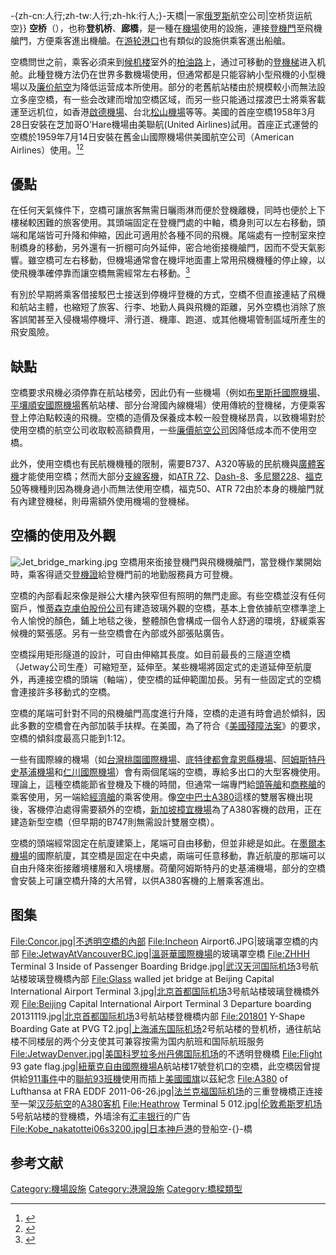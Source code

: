 {{noteTA
|G1=Aero
}}
{{About|一种机场设施|台湾称为“空桥”的过街天桥|人行天桥{{!}}-{zh-cn:人行;zh-tw:人行;zh-hk:行人;}-天橋|一家[[俄罗斯|俄罗斯]]航空公司|空桥货运航空}}
'''空桥'''（{{lang-en|Jet bridge}}），也称'''登机桥'''、'''廊橋'''，是一種在[[機場|機場]]使用的設施，連接[[登機門|登機門]]至飛機艙門，方便乘客進出機艙。在[[游轮|游轮]][[港口|港口]]也有類似的設施供乘客進出船艙。

空橋問世之前，乘客必須来到[[候机楼|候机楼]]室外的[[柏油路|柏油路]]上，通过可移動的[[登機梯|登機梯]]进入机舱。此種登機方法仍在世界多數機場使用，但通常都是只能容納小型飛機的小型機場以及[[廉价航空|廉价航空]]为降低运营成本所使用。部分的老舊航站楼由於規模較小而無法設立多座空橋，有一些会改建而增加空橋区域，而另一些只能通过摆渡巴士將乘客載運至远机位，如香港[[啟德機場|啟德機場]]、台北[[臺北松山機場|松山機場]]等等。美國的首座空橋1958年3月28日安裝在芝加哥O'Hare機場由美聯航(United Airlines)試用。首座正式運營的空橋於1959年7月14日安裝在舊金山國際機場供美國航空公司（American Airlines）使用。<ref name="pacmon2013">{{cite book|title=I'll Fly to Hawaii — A century of Aviation|author=Burl Burlingame|publisher=Pacific Monograph|year=2013|isbn=9780962922763|page=135}}</ref><ref>{{cite patent | country = US | number = 3046908 | title = Apparatus for facilitating the loading and unloading of passengers and cargo | gdate = | fdate = Aug 31, 1959 | pridate = Aug 31, 1959 | inventor =Der Yuen Frank}}</ref>

== 優點 ==
在任何天氣條件下，空橋可讓旅客無需日曬雨淋而便於登機離機，同時也便於上下樓梯較困難的旅客使用。其頭端固定在登機門處的中軸，橋身則可以左右移動，頭端和尾端皆可升降和伸縮，因此可適用於各種不同的飛機。尾端處有一控制室來控制橋身的移動，另外還有一折棚可向外延伸，密合地銜接機艙門，因而不受天氣影響。雖空橋可左右移動，但機場通常會在機坪地面畫上常用飛機機種的停止線，以使飛機準確停靠而讓空橋無需經常左右移動。<ref name="baskas">{{cite news|last1=Baskas|first1=Harriet|title=A short history of the much-maligned jet bridge|url=http://www.usatoday.com/story/travel/flights/2016/02/24/jet-bridge-jetway/80806044/|accessdate=2017-02-06|work=USA Today|archive-date=2020-08-11|archive-url=https://web.archive.org/web/20200811111919/https://www.usatoday.com/story/travel/flights/2016/02/24/jet-bridge-jetway/80806044/|dead-url=no}}</ref> 

有別於早期將乘客借接駁巴士接送到停機坪登機的方式，空橋不但直接連結了飛機和航站主體，也縮短了旅客、行李、地勤人員與飛機的距離，另外空橋也消除了旅客誤闖甚至入侵機場停機坪、滑行道、機庫、跑道、或其他機場管制區域所產生的飛安風險。

== 缺點 ==
空橋要求飛機必須停靠在航站楼旁，因此仍有一些機場（例如[[布里斯托國際機場|布里斯托國際機場]]、[[平壤順安國際機場|平壤順安國際機場]]舊航站樓、部分台灣國內線機場）使用傳統的登機梯，方便乘客登上停泊點較遠的飛機。空橋的造價及保養成本較一般登機梯昂貴，以致機場對於使用空橋的航空公司收取較高額費用，一些[[廉價航空公司|廉價航空公司]]因降低成本而不使用空橋。

此外，使用空橋也有民航機機種的限制，需要B737、A320等級的民航機與[[廣體客機|廣體客機]]才能使用空橋；然而大部分[[支線客機|支線客機]]，如[[ATR_72|ATR 72]]、[[Dash-8|Dash-8]]、[[多尼爾228|多尼爾228]]、[[福克50|福克50]]等機種則因為機身過小而無法使用空橋，福克50、ATR 72由於本身的機艙門就有內建登機梯，則毋需額外使用機場的登機梯。

== 空橋的使用及外觀 ==
[[File:Jet_bridge_marking.jpg|thumb]]
空橋用來銜接登機門與飛機機艙門，當登機作業開始時，乘客得遞交[[登機證|登機證]]給登機門前的地勤服務員方可登機。 

空橋的內部看起來像是辦公大樓內狹窄但有照明的無門走廊。有些空橋並沒有任何窗戶，惟[[蒂森克虜伯股份公司|蒂森克虜伯股份公司]]有建造玻璃外觀的空橋，基本上會依據航空標準塗上令人愉悅的顏色，鋪上地毯之後，整體顏色會構成一個令人舒適的環境，舒緩乘客候機的緊張感。另有一些空橋會在內部或外部張貼廣告。
 
空橋採用矩形隧道的設計，可自由伸縮其長度。如目前最長的三隧道空橋（Jetway公司生產）可縮短至{{convert|60|ft|m}}，延伸至{{convert|126|ft|m}}。某些機場將固定式的走道延伸至航廈外，再連接空橋的頭端（軸端），使空橋的延伸範圍加長。另有一些固定式的空橋會連接許多移動式的空橋。

空橋的尾端可針對不同的飛機艙門高度進行升降，空橋的走道有時會過於傾斜，因此多數的空橋會在內部加裝手扶桿。在美國，為了符合《[[美國殘障法案|美國殘障法案]]》的要求，空橋的傾斜度最高只能到1:12。

一些有國際線的機場（如[[台灣桃園國際機場|台灣桃園國際機場]]、[[底特律都會韋恩縣機場|底特律都會韋恩縣機場]]、[[阿姆斯特丹史基浦機場|阿姆斯特丹史基浦機場]]和[[仁川國際機場|仁川國際機場]]）會有兩個尾端的空橋，專給多出口的大型客機使用。理論上，這種空橋能節省登機及下機的時間，但通常一端專門給[[頭等艙|頭等艙]]和[[商務艙|商務艙]]的乘客使用，另一端給[[經濟艙|經濟艙]]的乘客使用。像[[空中巴士A380|空中巴士A380]]這樣的雙層客機出現後，客機停泊處得需要額外的空橋，[[新加坡樟宜機場|新加坡樟宜機場]]為了A380客機的啟用，正在建造新型空橋（但早期的B747則無需設計雙層空橋）。

空橋的頭端經常固定在航廈建築上，尾端可自由移動，但並非總是如此。在[[墨爾本機場|墨爾本機場]]的國際航廈，其空橋是固定在中央處，兩端可任意移動，靠近航廈的那端可以自由升降來銜接離境樓層和入境樓層。荷蘭阿姆斯特丹的史基浦機場，部分的空橋會安裝上可讓空橋升降的大吊臂，以供A380客機的上層乘客進出。

==图集==
<gallery>
File:Concor.jpg|不透明空橋的內部
File:Incheon Airport6.JPG|玻璃罩空橋的内部
File:JetwayAtVancouverBC.jpg|[[溫哥華國際機場|溫哥華國際機場]]的玻璃罩空橋
File:ZHHH Terminal 3 Inside of Passenger Boarding Bridge.jpg|[[武汉天河国际机场|武汉天河国际机场]]3号航站楼玻璃登機橋內部
File:Glass walled jet bridge at Beijing Capital International Airport Terminal 3.jpg|[[北京首都国际机场|北京首都国际机场]]3号航站楼玻璃登機橋外观
File:Beijing Capital International Airport Terminal 3 Departure boarding 20131119.jpg|[[北京首都国际机场|北京首都国际机场]]3号航站楼登機橋内部
File:201801 Y-Shape Boarding Gate at PVG T2.jpg|[[上海浦东国际机场|上海浦东国际机场]]2号航站楼的登机桥，通往航站楼不同楼层的两个分支使其可兼容按需为国内航班和国际航班服务
File:JetwayDenver.jpg|美国[[科罗拉多州|科罗拉多州]][[丹佛国际机场|丹佛国际机场]]的不透明登機橋
File:Flight 93 gate flag.jpg|[[紐華克自由國際機場|紐華克自由國際機場]]A航站楼17號登机口的空橋，此空橋因曾提供給[[911事件|911事件]]中的[[聯合航空93號班機|聯航93班機]]使用而插上[[美國國旗|美國國旗]]以茲紀念
File:A380 of Lufthansa at FRA EDDF 2011-06-26.jpg|[[法兰克福国际机场|法兰克福国际机场]]的三重登機橋正连接至一架[[汉莎航空|汉莎航空]]的[[A380|A380客机]]
File:Heathrow Terminal 5 012.jpg|[[伦敦|伦敦]][[希斯罗机场|希斯罗机场]]5号航站楼的登機橋，外墙涂有[[汇丰银行|汇丰银行]]的广告
File:Kobe_nakatottei06s3200.jpg|日本[[神戶港|神戶港]]的登船空-{}-橋
</gallery>

==参考文献==
{{Reflist|2}}
{{Commonscat|Jet bridges}}

{{商業空中旅行}}

[[Category:機場設施|Category:機場設施]]
[[Category:港灣設施|Category:港灣設施]]
[[Category:橋樑類型|Category:橋樑類型]]